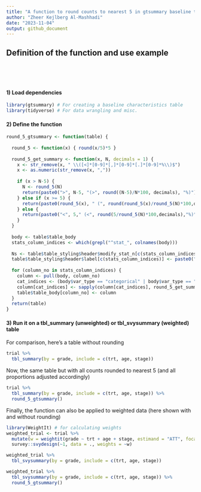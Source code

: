 ```yaml
---
title: "A function to round counts to nearest 5 in gtsummary baseline tables"
author: "Zheer Kejlberg Al-Mashhadi"
date: "2023-11-04"
output: github_document
---
```


## Definition of the function and use example

<br>
  
<br>
  
#### 1) Load dependencies

```r
library(gtsummary) # For creating a baseline characteristics table
library(tidyverse) # For data wrangling and misc.
```

#### 2) Define the function

```r

round_5_gtsummary <- function(table) {
  
  round_5 <- function(x) { round(x/5)*5 }
  
  round_5_get_summary <- function(x, N, decimals = 1) {
    x <- str_remove(x, " \\([<]*[0-9]*[,]*[0-9]*[.]*[0-9]*%\\)$")
    x <- as.numeric(str_remove(x, ","))
    
    if (x > N-5) {
      N <- round_5(N)
      return(paste0(">", N-5, "(>", round((N-5)/N*100, decimals), "%)"))
    } else if (x >= 5) {
      return(paste0(round_5(x), " (", round(round_5(x)/round_5(N)*100,decimals),"%)"))
    } else {
      return(paste0("<", 5," (<", round(5/round_5(N)*100,decimals),"%)"))
    }
  }
  
  body <- table$table_body
  stats_column_indices <- which(grepl("^stat_", colnames(body)))
  
  Ns <- table$table_styling$header$modify_stat_n[c(stats_column_indices)]
  table$table_styling$header$label[c(stats_column_indices)] <- paste0("**", table$table_styling$header$modify_stat_level[c(stats_column_indices)], "**", ", N = ", round_5(Ns))
  
  for (column_no in stats_column_indices) {
    column <- pull(body, column_no)
    cat_indices <- (body$var_type == "categorical" | body$var_type == "dichotomous" | body$label == "Unknown") & !is.na(body$stat_1)
    column[cat_indices] <- sapply(column[cat_indices], round_5_get_summary, N = Ns[column_no-5])
    table$table_body[column_no] <- column
  }
  return(table)
}
```

#### 3) Run it on a tbl_summary (unweighted) or tbl_svysummary (weighted) table


For comparison, here's a table without rounding
```r

trial %>% 
  tbl_summary(by = grade, include = c(trt, age, stage))

```

Now, the same table but with all counts rounded to nearest 5 (and all proportions adjusted accordingly)
```r

trial %>% 
  tbl_summary(by = grade, include = c(trt, age, stage)) %>%
  round_5_gtsummary()

```

Finally, the function can also be applied to weighted data (here shown with and without rounding)
```r

library(WeightIt) # for calculating weights
weighted_trial <- trial %>% 
  mutate(w = weightit(grade ~ trt + age + stage, estimand = "ATT", focal = "I")$weights) %>%
  survey::svydesign(~1, data = ., weights = ~w)

weighted_trial %>%
  tbl_svysummary(by = grade, include = c(trt, age, stage))

weighted_trial %>%
  tbl_svysummary(by = grade, include = c(trt, age, stage)) %>% 
  round_5_gtsummary()

```
